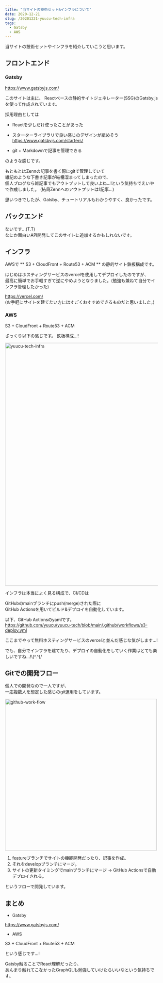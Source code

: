 ```yaml
---
title: "当サイトの技術セット&インフラについて"
date: 2020-12-21
slug: /20201221-yuucu-tech-infra
tags:
  - Gatsby
  - AWS
---
```



当サイトの技術セットやインフラを紹介していこうと思います。


## フロントエンド


### Gatsby
https://www.gatsbyjs.com/

このサイトは主に、
Reactベースの静的サイトジェネレーター(SSG)のGatsby.jsを使って作成されています。

採用理由としては
- Reactを少しだけ使ったことがあった
- スターターライブラリで良い感じのデザインが組めそう
https://www.gatsbyjs.com/starters/

- git + Markdownで記事を管理できる

のような感じです。


もともとはZennの記事を書く際にgitで管理していて  
雑記のような下書き記事が結構溜まってしまったので、  
個人ブログなら雑記事でもアウトプットして良いよね...!という気持ちでえいやで作成しました。
(結局Zennへのアウトプットは1記事...)

思いつきでしたが、Gatsby、チュートリアルもわかりやすく、良かったです。



## バックエンド
ないです...(T.T)  
なにか面白いAPI開発してこのサイトに追加するかもしれないです。

## インフラ

AWSで ** S3 + CloudFront + Route53 + ACM ** の静的サイト鉄板構成です。

はじめはホスティングサービスのvercelを使用してデプロイしたのですが、  
最高に簡単でお手軽すぎて逆にやめようとなりました。(勉強も兼ねて自分でインフラ管理したかった)

https://vercel.com/  
(お手軽にサイトを建てたい方にはすごくおすすめできるものだと思いました。)


### AWS

S3 + CloudFront + Route53 + ACM

ざっくり以下の感じです。
鉄板構成...!

<img src="https://user-images.githubusercontent.com/39527561/102793574-78ec6300-43ed-11eb-9741-7be7764db176.png" alt="yuucu-tech-infra" width="800px"/>

インフラは本当によく見る構成で、CI/CDは

GitHubのmainブランチにpush(merge)された際に  
GitHub Actionsを用いてビルド&デプロイを自動化しています。

以下、GitHub Actionsのyamlです。  
https://github.com/yuucu/yuucu-tech/blob/main/.github/workflows/s3-deploy.yml


ここまでやって無料ホスティングサービスのvercelと並んだ感じな気がします...!


でも、自分でインフラを建てたり、デプロイの自動化をしていく作業はとても楽しいですね...!\\(^.^)/




## Gitでの開発フロー

個人での開発なので一人ですが、  
一応複数人を想定した感じのgit運用をしています。


<img src="https://user-images.githubusercontent.com/39527561/102793579-7a1d9000-43ed-11eb-9bd2-1e38f6dd4ab1.png" alt="github-work-flow" width="500px"/>


1. featureブランチでサイトの機能開発だったり、記事を作成。  
1. それをdevelopブランチにマージ。  
1. サイトの更新タイミングでmainブランチにマージ -> GitHub Actionsで自動デプロイされる。

というフローで開発しています。


## まとめ

- Gatsby

https://www.gatsbyjs.com/

- AWS

S3 + CloudFront + Route53 + ACM


という感じです...!

Gatsby触ることでReact理解だったり、  
あんまり触れてこなかったGraphQLも勉強していけたらいいなという気持ちです。
